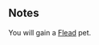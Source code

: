 {{CardPage
|quote = You can tell it's a girl by holding it up to the light.
|description = Draw a card. </br> [[Hatch]] 4
|cost = 1
|rarity = Unique
|decktype = Battle
|cardtype = Item
|character = Rook
|keywords = [[Hatch]]
|upgradeable = No
|expreq = 
|special1 = Hatched Egg
}}

{{Quote|Don't worry, it thinks your its mother.}} 
==Notes==
You will gain a [[Flead]] pet.